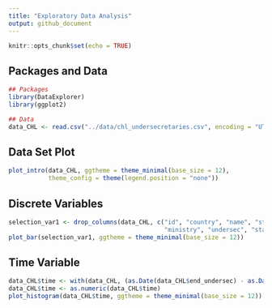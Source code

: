 ```yaml
---
title: "Exploratory Data Analysis"
output: github_document
---
```


```r
knitr::opts_chunk$set(echo = TRUE)
```

## Packages and Data

```r
## Packages
library(DataExplorer)
library(ggplot2)

## Data
data_CHL <- read.csv("../data/chl_undersecretaries.csv", encoding = "UTF-8")
```

## Data Set Plot

```r
plot_intro(data_CHL, ggtheme = theme_minimal(base_size = 12),
           theme_config = theme(legend.position = "none")) 
```

## Discrete Variables

```r
selection_var1 <- drop_columns(data_CHL, c("id", "country", "name", "start_president", "end_president",
                                           "ministry", "undersec", "start_undersec", "end_undersec"))
plot_bar(selection_var1, ggtheme = theme_minimal(base_size = 12))
```

## Time Variable

```r
data_CHL$time <- with(data_CHL, (as.Date(data_CHL$end_undersec) - as.Date(data_CHL$start_undersec)))
data_CHL$time <- as.numeric(data_CHL$time)
plot_histogram(data_CHL$time, ggtheme = theme_minimal(base_size = 12))
```
